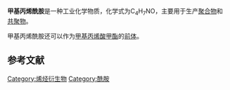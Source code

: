 {{Chembox
| ImageFile = Methacrylamide skeletal.svg
| ImageSize = 200px
| IUPACName = Methacrylamide
| OtherNames = 2-Methacrylamide; 2-Methyl-2-propenamide; 2-Methylacrylamide; 2-Methylpropenamide; α-Methyl acrylic amide; Methacrylic acid amide; Methacrylic amide; Methylacrylamide
|Section1={{Chembox Identifiers
| CASNo = 79-39-0
| CASNo_Ref = {{cascite|correct|CAS}}
| UNII_Ref = {{fdacite|correct|FDA}}
| UNII = K67NG89J77
| PubChem = 6595
| ChemSpiderID = 6346
| SMILES = O=C(\C(=C)C)N
| InChI = 1/C4H7NO/c1-3(2)4(5)6/h1H2,2H3,(H2,5,6)
| InChIKey = FQPSGWSUVKBHSU-UHFFFAOYAG
| StdInChI = 1S/C4H7NO/c1-3(2)4(5)6/h1H2,2H3,(H2,5,6)
| StdInChIKey = FQPSGWSUVKBHSU-UHFFFAOYSA-N
 }}
|Section2={{Chembox Properties
| C=4|H=7|N=1|O=1
| Appearance = 白色无嗅晶体<ref name=GESTIS>{{GESTIS|ZVG=14340}}</ref>
| Density = 1.10-1.12 g/cm<sup>3</sup><ref name=GESTIS/>
| MeltingPtC = 106 - 109
| MeltingPt_ref = <ref name=GESTIS/>
| BoilingPtC = 215
| BoilingPt_ref = <ref name=GESTIS/>
| Solubility = 202 g/L (20 °C)<ref name=GESTIS/>
 }}
|Section3={{Chembox Hazards
| MainHazards =
| FlashPt =
| AutoignitionPtC = 510
| AutoignitionPt_ref = <ref name=GESTIS/>
 }}
}}

'''甲基丙烯酰胺'''是一种工业化学物质，化学式为C<sub>4</sub>H<sub>7</sub>NO，主要用于生产[[聚合物|聚合物]]和[[共聚物|共聚物]]。

甲基丙烯酰胺还可以作为[[甲基丙烯酸甲酯|甲基丙烯酸甲酯]]的[[前体|前体]]。

==参考文献==
{{reflist}}

[[Category:烯烃衍生物|Category:烯烃衍生物]]
[[Category:酰胺|Category:酰胺]]